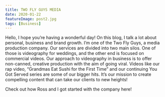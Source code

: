 ```yaml
---
title: TWO FLY GUYS MEDIA
date: 2020-01-22
featureImage: post2.jpg
tags: [Business]
---
```


Hello, I hope you’re having a wonderful day! On this blog, I talk a lot about personal, business and brand growth. I’m one of the Two Fly Guys, a media production company. Our services are divided into two main silos. One of those is videography for weddings, and the other end is focused on commercial videos. Our approach to videography in business is to offer non-canned, creative production with the aim of going viral. Videos like our rap video, “Grandmas Eat Sushi for the First Time” and our continuing You Got Served series are some of our bigger hits. It’s our mission to create compelling content that can take our clients to new heights!

Check out how Ross and I got started with the company here!

